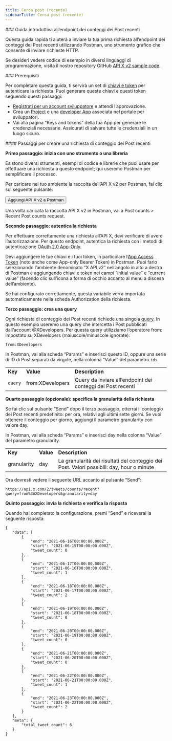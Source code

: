 ```yaml
---
title: Cerca post (recente)
sidebarTitle: Cerca post (recente)
---
```



<div id="getting-started-with-the-recent-post-counts-endpoint">
  ### Guida introduttiva all’endpoint dei conteggi dei Post recenti
</div>

Questa guida rapida ti aiuterà a inviare la tua prima richiesta all’endpoint dei conteggi dei Post recenti utilizzando Postman, uno strumento grafico che consente di inviare richieste HTTP.

Se desideri vedere codice di esempio in diversi linguaggi di programmazione, visita il nostro repository GitHub [API X v2 sample code](https://github.com/xdevplatform/Twitter-API-v2-sample-code).

<Note>
  ### Prerequisiti

  Per completare questa guida, ti servirà un set di [chiavi e token](/it/resources/fundamentals/authentication) per autenticare la richiesta. Puoi generare queste chiavi e questi token seguendo questi passaggi:

  - [Registrati per un account sviluppatore](https://developer.x.com/en/apply-for-access) e attendi l’approvazione.
  - Crea un [Project](/it/resources/fundamentals/projects) e una [developer App](/it/resources/fundamentals/developer-apps) associata nel portale per sviluppatori.
  - Vai alla pagina “Keys and tokens” della tua App per generare le credenziali necessarie. Assicurati di salvare tutte le credenziali in un luogo sicuro.
</Note>

<div id="steps-to-build-a-recent-post-counts-request">
  #### Passaggi per creare una richiesta di conteggio dei Post recenti
</div>

**Primo passaggio: inizia con uno strumento o una libreria**

Esistono diversi strumenti, esempi di codice e librerie che puoi usare per effettuare una richiesta a questo endpoint; qui useremo Postman per semplificare il processo.

Per caricare nel tuo ambiente la raccolta dell’API X v2 per Postman, fai clic sul seguente pulsante:

<Button href="https://app.getpostman.com/run-collection/9956214-784efcda-ed4c-4491-a4c0-a26470a67400">
  Aggiungi API X v2 a Postman
</Button>

Una volta caricata la raccolta API X v2 in Postman, vai a Post counts > Recent Post counts request.

**Secondo passaggio: autentica la richiesta**

Per effettuare correttamente una richiesta all’API X, devi verificare di avere l’autorizzazione. Per questo endpoint, autentica la richiesta con i metodi di autenticazione [OAuth 2.0 App-Only](/it/resources/fundamentals/authentication#app-only-authentication-and-oauth-2-0-bearer-token).

Devi aggiungere le tue chiavi e i tuoi token, in particolare l’[App Access Token](/it/resources/fundamentals/authentication#using-and-generating-an-app-only-bearer-token) (noto anche come App-only Bearer Token) in Postman. Puoi farlo selezionando l’ambiente denominato “X API v2” nell’angolo in alto a destra di Postman e aggiungendo chiavi e token nei campi “initial value” e “current value” (facendo clic sull’icona a forma di occhio accanto al menu a discesa dell’ambiente).

Se hai configurato correttamente, questa variabile verrà importata automaticamente nella scheda Authorization della richiesta.
 

**Terzo passaggio: crea una query**

Ogni richiesta di conteggio dei Post recenti richiede una singola [query](/it/x-api/posts/counts/integrate/build-a-query). In questo esempio useremo una query che intercetta i Post pubblicati dall’account @XDevelopers. Per questa query utilizziamo l’operatore from: impostato su XDevelopers (maiuscole/minuscole ignorate):

`from:XDevelopers`

In Postman, vai alla scheda “Params” e inserisci questo ID, oppure una serie di ID di Post separati da virgole, nella colonna “Value” del parametro `ids`.

|     |     |     |
| :--- | :--- | :--- |
| **Key** | **Value** | **Description** |
| `query` | from:XDevelopers | Query da inviare all’endpoint dei conteggi dei Post recenti |

**Quarto passaggio (opzionale): specifica la granularità della richiesta**

Se fai clic sul pulsante “Send” dopo il terzo passaggio, otterrai il conteggio dei Post recenti predefinito: per ora, relativi agli ultimi sette giorni. Se vuoi ottenere il conteggio per giorno, aggiungi il parametro granularity con valore day.

In Postman, vai alla scheda “Params” e inserisci day nella colonna “Value” del parametro granularity.

|     |     |     |
| :--- | :--- | :--- |
| **Key** | **Value** | **Description** |
| granularity | day | La granularità dei risultati del conteggio dei Post. Valori possibili: day, hour o minute |

Ora dovresti vedere il seguente URL accanto al pulsante “Send”:

`https://api.x.com/2/tweets/counts/recent?query=from%3AXDevelopers&granularity=day`

**Quinto passaggio: invia la richiesta e verifica la risposta**

Quando hai completato la configurazione, premi “Send” e riceverai la seguente risposta:

```
{
   "data": [
       {
           "end": "2021-06-16T00:00:00.000Z",
           "start": "2021-06-15T00:00:00.000Z",
           "tweet_count": 0
       },
       {
           "end": "2021-06-17T00:00:00.000Z",
           "start": "2021-06-16T00:00:00.000Z",
           "tweet_count": 1
       },
       {
           "end": "2021-06-18T00:00:00.000Z",
           "start": "2021-06-17T00:00:00.000Z",
           "tweet_count": 2
       },
       {
           "end": "2021-06-19T00:00:00.000Z",
           "start": "2021-06-18T00:00:00.000Z",
           "tweet_count": 0
       },
       {
           "end": "2021-06-20T00:00:00.000Z",
           "start": "2021-06-19T00:00:00.000Z",
           "tweet_count": 0
       },
       {
           "end": "2021-06-21T00:00:00.000Z",
           "start": "2021-06-20T00:00:00.000Z",
           "tweet_count": 0
       },
       {
           "end": "2021-06-22T00:00:00.000Z",
           "start": "2021-06-21T00:00:00.000Z",
           "tweet_count": 1
       },
       {
           "end": "2021-06-23T00:00:00.000Z",
           "start": "2021-06-22T00:00:00.000Z",
           "tweet_count": 2
       }
   ],
   "meta": {
       "total_tweet_count": 6
   }
}
```